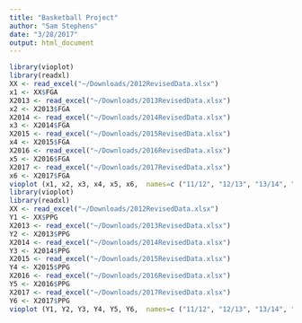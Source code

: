 ```yaml
---
title: "Basketball Project"
author: "Sam Stephens"
date: "3/28/2017"
output: html_document
---
```


```r
library(vioplot)
library(readxl)
XX <- read_excel("~/Downloads/2012RevisedData.xlsx")
x1 <- XX$FGA
X2013 <- read_excel("~/Downloads/2013RevisedData.xlsx")
x2 <- X2013$FGA
X2014 <- read_excel("~/Downloads/2014RevisedData.xlsx")
x3 <- X2014$FGA
X2015 <- read_excel("~/Downloads/2015RevisedData.xlsx")
x4 <- X2015$FGA
X2016 <- read_excel("~/Downloads/2016RevisedData.xlsx")
x5 <- X2016$FGA
X2017 <- read_excel("~/Downloads/2017RevisedData.xlsx")
x6 <- X2017$FGA
vioplot (x1, x2, x3, x4, x5, x6,  names=c ("11/12", "12/13", "13/14", "14/15", "15/16", "16/17"))
library(vioplot)
library(readxl)
XX <- read_excel("~/Downloads/2012RevisedData.xlsx")
Y1 <- XX$PPG
X2013 <- read_excel("~/Downloads/2013RevisedData.xlsx")
Y2 <- X2013$PPG
X2014 <- read_excel("~/Downloads/2014RevisedData.xlsx")
Y3 <- X2014$PPG
X2015 <- read_excel("~/Downloads/2015RevisedData.xlsx")
Y4 <- X2015$PPG
X2016 <- read_excel("~/Downloads/2016RevisedData.xlsx")
Y5 <- X2016$PPG
X2017 <- read_excel("~/Downloads/2017RevisedData.xlsx")
Y6 <- X2017$PPG
vioplot (Y1, Y2, Y3, Y4, Y5, Y6,  names=c ("11/12", "12/13", "13/14", "14/15", "15/16", "16/17"))
```

